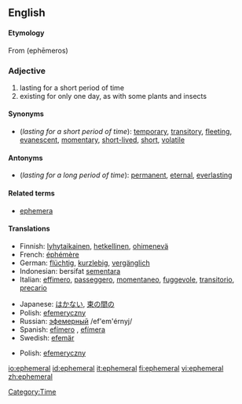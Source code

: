 ==English==
{{wikipedia}}
====Etymology====
From {{AGr.}} '''{{polytonic|[[ἐφήμερος]]}}''' (ephēmeros)

===Adjective===
{{en-adj}}

# lasting for a short period of time
# existing for only one day, as with some plants and insects

====Synonyms====
* (''lasting for a short period of time''): [[temporary]], [[transitory]], [[fleeting]], [[evanescent]], [[momentary]], [[short-lived]], [[short]], [[volatile]]

====Antonyms====
* (''lasting for a long period of time''): [[permanent]], [[eternal]], [[everlasting]]

====Related terms====
*[[ephemera]]

====Translations====
{{trans-top|lasting for a short period of time}}
*Finnish: [[lyhytaikainen]], [[hetkellinen]], [[ohimenevä]]
*French: [[éphémère]]
*German: [[flüchtig]], [[kurzlebig]], [[vergänglich]]
*Indonesian: bersifat [[sementara]]
*Italian: [[effimero]], [[passeggero]], [[momentaneo]], [[fuggevole]], [[transitorio]], [[precario]] 
{{trans-mid}}
*Japanese: [[はかない]], [[束の間の]]
*Polish: [[efemeryczny]]
*Russian: [[эфемерный]] /ef'em'érnyj/ 
*Spanish: [[efímero]] {{m}}, [[efímera]] {{f}}
*Swedish: [[efemär]]
{{trans-bottom}}

{{trans-top|existing for only one day}}
{{trans-mid}}
*Polish: [[efemeryczny]]
{{trans-bottom}}

[[Category:Time]]

[[io:ephemeral]]
[[id:ephemeral]]
[[it:ephemeral]]
[[fi:ephemeral]]
[[vi:ephemeral]]
[[zh:ephemeral]]